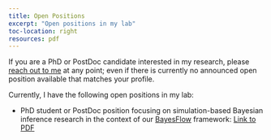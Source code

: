 ```yaml
---
title: Open Positions
excerpt: "Open positions in my lab"
toc-location: right
resources: pdf
---
```


If you are a PhD or PostDoc candidate interested in my research, please 
[reach out to me](mailto:paul.buerkner@gmail.com) at any point; even if there is
currently no announced open position available that matches your profile.

Currently, I have the following open positions in my lab:

- PhD student or PostDoc position focusing on simulation-based Bayesian inference research
in the context of our [BayesFlow](../software#bayesflow) framework: [Link to PDF](pdf/position_bayesflow_2023)


